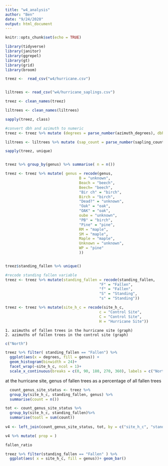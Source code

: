 ```yaml
---
title: "w4_analysis"
author: "Ben"
date: "9/24/2020"
output: html_document
---
```


```r
knitr::opts_chunk$set(echo = TRUE)

library(tidyverse)
library(janitor)
library(ggrepel)
library(gt)
library(grid)
library(broom)

```

```r
treez <-  read_csv("w4/hurricane.csv")


liltrees <- read_csv("w4/hurricane_saplings.csv")

```

```r
treez <- clean_names(treez)

liltrees <- clean_names(liltrees)
```

```r
sapply(treez, class)

#convert dbh and azimuth to numeric
treez <- treez %>% mutate (degrees = parse_number(azimuth_degrees), dbh_cm = parse_number(dbh_cm_or_sap))

liltrees <- liltrees %>% mutate (sap_count = parse_number(sapling_count), seedlin_count = parse_number(seedling_count))
```

```r
sapply(treez, unique)


treez %>% group_by(genus) %>% summarise( n = n())

treez <- treez %>% mutate( genus = recode(genus,
                                 B = "unknown",
                                 Beach = "beech",
                                 Beech= "beech", 
                                 "Bir ch" = "birch",
                                 Birch = "birch",
                                 "Dead?" = "unknown",
                                 "Oak" = "oak",
                                 "OAK" = "oak",
                                 oube = "unknown",
                                 "PB" = "birch",
                                 "Pine" = "pine",
                                 RM = "maple",
                                 SM = "maple",
                                 Maple = "maple",
                                 Unknown = "unknown",
                                 WP = "pine"
                                 ))


treez$standing_fallen %>% unique()

#recode standing fallen variable 
treez <- treez %>% mutate(standing_fallen = recode(standing_fallen,
                                          "F" = "Fallen",
                                          "f" = "Fallen",
                                          "S" = "Standing",
                                          "s" = "Standing"))

treez <- treez %>% mutate(site_h_c = recode(site_h_c,
                                          c = "Control Site",
                                          C = "Control Site",
                                          H = "Hurricane Site"))

```
	1. azimuths of fallen trees in the hurricane site (graph)
	2. azimuths of fallen trees in the control site (graph)

```r
c("North")

treez %>% filter( standing_fallen == "Fallen") %>%
  ggplot(aes(x = degrees, fill = genus)) +
  geom_histogram(binwidth = 24)+
  facet_wrap(~site_h_c, ncol = 1)+
  scale_x_continuous(breaks = c(0, 90, 180, 270, 360), labels = c("North (0)", "East(90)", "South(180)", "West(270)", "North(360)"))+xlab(NULL)
```
at the hurricane site, genus of fallen trees as a percentage of all fallen trees

```r

  
  count_genus_site_status <- treez %>%
  group_by(site_h_c, standing_fallen, genus) %>%
  summarise(count = n()) 

tot <- count_genus_site_status %>%
  group_by(site_h_c, standing_fallen)%>%
  summarise(toatl = sum(count))
  
v4 <- left_join(count_genus_site_status, tot, by = c("site_h_c", "standing_fallen"))

v4 %>% mutate( prop = )

fallen_ratio
```

```r
treez %>% filter(standing_fallen == "Fallen" ) %>%
  ggplot(aes( x = site_h_c, fill = genus))+ geom_bar()
```

